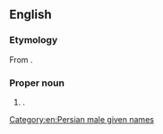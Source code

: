 ==English==

===Etymology===
From {{etyl|fa|en}} {{m|fa|بهروز|tr=behruz}}.

===Proper noun===
{{en-proper noun}}

# {{non-gloss definition|A transliteration of a Persian male [[given name]]}}.

[[Category:en:Persian male given names]]
